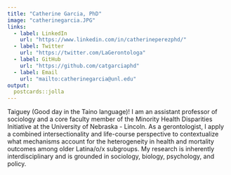 ---
title: "Catherine Garcia, PhD"
image: "catherinegarcia.JPG"
links:
  - label: LinkedIn
    url: "https://www.linkedin.com/in/catherineperezphd/"
  - label: Twitter
    url: "https://twitter.com/LaGerontologa"
  - label: GitHub
    url: "https://github.com/catgarciaphd"
  - label: Email
    url: "mailto:catherinegarcia@unl.edu"
output:
  postcards::jolla
---
 
Taiguey (Good day in the Taino language)! I am an assistant professor of sociology and a core faculty member of the Minority Health Disparities Initiative at the University of Nebraska - Lincoln. As a gerontologist, I apply a combined intersectionality and life-course perspective to contextualize what mechanisms account for the heterogeneity in health and mortality outcomes among older Latina/o/x subgroups. My research is inherently interdisciplinary and is grounded in sociology, biology, psychology, and policy. 
